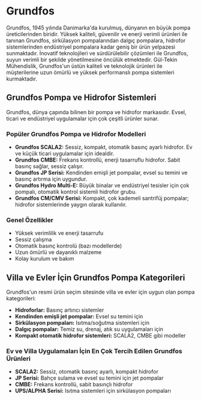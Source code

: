# Grundfos

Grundfos, 1945 yılında Danimarka'da kurulmuş, dünyanın en büyük pompa üreticilerinden biridir. Yüksek kaliteli, güvenilir ve enerji verimli ürünleri ile tanınan Grundfos, sirkülasyon pompalarından dalgıç pompalara, hidrofor sistemlerinden endüstriyel pompalara kadar geniş bir ürün yelpazesi sunmaktadır. İnovatif teknolojileri ve sürdürülebilir çözümleri ile Grundfos, suyun verimli bir şekilde yönetilmesine öncülük etmektedir. Gül-Tekin Mühendislik, Grundfos'un üstün kaliteli ve teknolojik ürünleri ile müşterilerine uzun ömürlü ve yüksek performanslı pompa sistemleri kurmaktadır.

## Grundfos Pompa ve Hidrofor Sistemleri

Grundfos, dünya çapında bilinen bir pompa ve hidrofor markasıdır. Evsel, ticari ve endüstriyel uygulamalar için çok çeşitli ürünler sunar.

### Popüler Grundfos Pompa ve Hidrofor Modelleri

- **Grundfos SCALA2:** Sessiz, kompakt, otomatik basınç ayarlı hidrofor. Ev ve küçük ticari uygulamalar için idealdir.
- **Grundfos CMBE:** Frekans kontrollü, enerji tasarruflu hidrofor. Sabit basınç sağlar, sessiz çalışır.
- **Grundfos JP Serisi:** Kendinden emişli jet pompalar, evsel su temini ve basınç artırma için uygundur.
- **Grundfos Hydro Multi-E:** Büyük binalar ve endüstriyel tesisler için çok pompalı, otomatik kontrol sistemli hidrofor grubu.
- **Grundfos CM/CMV Serisi:** Kompakt, çok kademeli santrifüj pompalar; hidrofor sistemlerinde yaygın olarak kullanılır.

### Genel Özellikler

- Yüksek verimlilik ve enerji tasarrufu
- Sessiz çalışma
- Otomatik basınç kontrolü (bazı modellerde)
- Uzun ömürlü ve dayanıklı malzeme
- Kolay kurulum ve bakım

## Villa ve Evler İçin Grundfos Pompa Kategorileri

Grundfos'un resmi ürün seçim sitesinde villa ve evler için uygun olan pompa kategorileri:

- **Hidroforlar:** Basınç artırıcı sistemler
- **Kendinden emişli jet pompalar:** Evsel su temini için
- **Sirkülasyon pompaları:** Isıtma/soğutma sistemleri için
- **Dalgıç pompalar:** Temiz su, drenaj, atık su uygulamaları için
- **Kompakt otomatik hidrofor sistemleri:** SCALA2, CMBE gibi modeller

### Ev ve Villa Uygulamaları İçin En Çok Tercih Edilen Grundfos Ürünleri

- **SCALA2:** Sessiz, otomatik basınç ayarlı, kompakt hidrofor
- **JP Serisi:** Bahçe sulama ve evsel su temini için jet pompalar
- **CMBE:** Frekans kontrollü, sabit basınçlı hidrofor
- **UPS/ALPHA Serisi:** Isıtma sistemleri için sirkülasyon pompaları